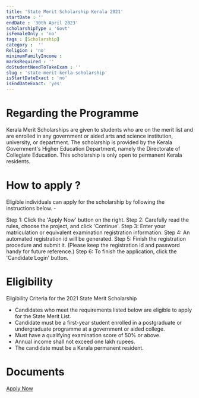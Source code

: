 ```yaml
---
title: 'State Merit Scholarship Kerala 2021'
startDate : ''
endDate : '30th April 2023'
scholarshipType : 'Govt'
isFemaleOnly : 'no'
tags : [Scholarship]
category :  ''
Religion : 'no'
minimumFamilyIncome :
marksRequired : ''
doStudentNeedToTakeExam : ''
slug : 'state-merit-kerla-scholarship'
isStartDateExact : 'no'
isEndDateExact: 'yes'
---
```



# Regarding the Programme
Kerala Merit Scholarships are given to students who are on the merit list and are enrolled in any government or aided arts and science institution, university, or department.
The scholarship is provided by the Kerala Government's Higher Education Department, namely the Directorate of Collegiate Education. This scholarship is only open to permanent Kerala residents. 



# How to apply ?
Eligible individuals can apply for the scholarship by following the instructions below. -

Step 1: Click the 'Apply Now' button on the right.
Step 2: Carefully read the rules, choose the project, and click 'Continue'. 
Step 3: Enter your matriculation or equivalent examination registration information. 
Step 4: An automated registration id will be generated. 
Step 5: Finish the registration procedure and submit it. (Please keep the registration id and password handy for future reference.)
Step 6: To finish the application, click the 'Candidate Login' button. 




# Eligibility
Eligibility Criteria for the 2021 State Merit Scholarship
 - Candidates who meet the requirements listed below are eligible to apply for the State Merit List. 
 - Candidate must be a first-year student enrolled in a postgraduate or undergraduate programme at a government or aided college.
 - Must have a qualifying examination score of 50% or above.
 - Annual income shall not exceed one lakh rupees. 
 - The candidate must be a Kerala permanent resident.



# Documents


[Apply Now](http://collegiateedu.kerala.gov.in/?page_id=1219)